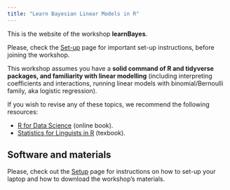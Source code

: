 ```yaml
---
title: "Learn Bayesian Linear Models in R"
---
```


This is the website of the workshop **learnBayes**.

Please, check the [Set-up](setup.qmd) page for important set-up instructions, before joining the workshop.

This workshop assumes you have a **solid command of R and tidyverse packages, and familiarity with linear modelling** (including interpreting coefficients and interactions, running linear models with binomial/Bernoulli family, aka logistic regression).

If you wish to revise any of these topics, we recommend the following resources:

-   [R for Data Science](https://r4ds.had.co.nz) (online book).
-   [Statistics for Linguists in R](https://www.routledge.com/Statistics-for-Linguists-An-Introduction-Using-R/Winter/p/book/9781138056091) (texbook).

::: callout-tip
## Software and materials

Please, check out the [Setup](setup.qmd) page for instructions on how to set-up your laptop and how to download the workshop’s materials.
:::
